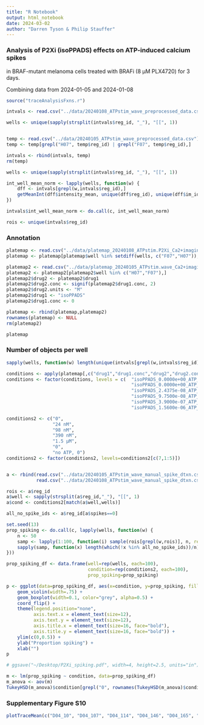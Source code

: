 ```yaml
---
title: "R Notebook"
output: html_notebook
date: 2024-03-02
author: "Darren Tyson & Philip Stauffer"
---
```


### Analysis of P2Xi (isoPPADS) effects on ATP-induced calcium spikes
in BRAF-mutant melanoma cells treated with BRAFi (8 µM PLX4720) for 3 days.  

Combining data from 2024-01-05 and 2024-01-08

```r
source("traceAnalysisFxns.r")
```

```r
intvals <- read.csv("../data/20240108_ATPstim_wave_preprocessed_data.csv")

wells <- unique(sapply(strsplit(intvals$reg_id, "_"), "[[", 1))


temp <- read.csv("../data/20240105_ATPstim_wave_preprocessed_data.csv")
temp <- temp[grepl("H07", temp$reg_id) | grepl("F07", temp$reg_id),]

intvals <- rbind(intvals, temp)
rm(temp)

wells <- unique(sapply(strsplit(intvals$reg_id, "_"), "[[", 1))

int_well_mean_norm <- lapply(wells, function(w) {
    dff <- intvals[grepl(w,intvals$reg_id),]
    getMeanInt(dff$intensity_mean, unique(dff$reg_id), unique(dff$im_idx))
})

intvals$int_well_mean_norm <- do.call(c, int_well_mean_norm)

rois <- unique(intvals$reg_id)
```

### Annotation
```r
platemap <- read.csv("../data/platemap_20240108_ATPstim.P2Xi_Ca2+imaging.tsv", sep="\t")
platemap <- platemap[platemap$well %in% setdiff(wells, c("F07","H07")),]

platemap2 <- read.csv("../data/platemap_20240105_ATPstim.wave_Ca2+imaging.tsv", sep="\t")
platemap2 <- platemap2[platemap2$well %in% c("H07","F07"),]
platemap2$drug2 <- platemap2$drug1
platemap2$drug2.conc <- signif(platemap2$drug1.conc, 2)
platemap2$drug2.units <- "M"
platemap2$drug1 <- "isoPPADS"
platemap2$drug1.conc <- 0

platemap <- rbind(platemap,platemap2)
rownames(platemap) <- NULL
rm(platemap2)

platemap
```

### Number of objects per well
```r
sapply(wells, function(w) length(unique(intvals[grepl(w,intvals$reg_id),"reg_id"])))
```

```r
conditions <- apply(platemap[,c("drug1","drug1.conc","drug2","drug2.conc")], 1, function(x) paste(x,collapse="_"))
conditions <- factor(conditions, levels = c(  "isoPPADS_0.0000e+00_ATP_0.0e+00",
                                              "isoPPADS_0.0000e+00_ATP_3.9e-05",
                                              "isoPPADS_2.4375e-08_ATP_3.9e-05",
                                              "isoPPADS_9.7500e-08_ATP_3.9e-05",
                                              "isoPPADS_3.9000e-07_ATP_3.9e-05",
                                              "isoPPADS_1.5600e-06_ATP_3.9e-05"))

conditions2 <- c("0",
                 "24 nM",
                 "98 nM",
                 "390 nM",
                 "1.5 µM",
                 "0",
                 "no ATP, 0")
conditions2 <- factor(conditions2, levels=conditions2[c(7,1:5)])


a <- rbind(read.csv("../data/20240105_ATPstim_wave_manual_spike_dtxn.csv"), 
           read.csv("../data/20240108_ATPstim_wave_manual_spike_dtxn.csv"))

rois <- a$reg_id
a$well <- sapply(strsplit(a$reg_id,"_"), "[[", 1)
a$cond <- conditions2[match(a$well,wells)]

all_no_spike_ids <- a$reg_id[a$spikes==0]
```

```r
set.seed(13)
prop_spiking <- do.call(c, lapply(wells, function(w) {
    n <- 50
    samp <- lapply(1:100, function(i) sample(rois[grepl(w,rois)], n, replace = TRUE))
    sapply(samp, function(x) length(which(!x %in% all_no_spike_ids))/n)
}))

prop_spiking_df <- data.frame(well=rep(wells, each=100), 
                              condition=rep(conditions2, each=100),
                              prop_spiking=prop_spiking)

```

```r
p <- ggplot(data=prop_spiking_df, aes(x=condition, y=prop_spiking, fill=1)) + 
    geom_violin(width=.75) + 
    geom_boxplot(width=0.1, color="grey", alpha=0.5) + 
    coord_flip() +
    theme(legend.position="none", 
          axis.text.x = element_text(size=12),
          axis.text.y = element_text(size=12),
          axis.title.x = element_text(size=16, face="bold"),
          axis.title.y = element_text(size=16, face="bold")) + 
    ylim(c(0,0.5)) +
    ylab("Proportion spiking") + 
    xlab("")
p

# ggsave("~/Desktop/P2Xi_spiking.pdf", width=4, height=2.5, units="in")
```


```r
m <- lm(prop_spiking ~ condition, data=prop_spiking_df)
m_anova <- aov(m)
TukeyHSD(m_anova)$condition[grepl("0", rownames(TukeyHSD(m_anova)$condition)),]
```


### Supplementary Figure S10
```r
plotTraceMean(c("D04_10", "D04_107", "D04_114", "D04_146", "D04_165", "D04_14", "D04_138"), intvals, autorange_y=T, yl= c(1000, 4000))
```

